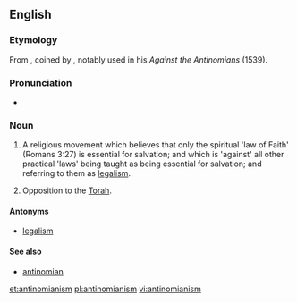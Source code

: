 ==English==
{{wikipedia}}

===Etymology===
From {{suffix|antinomian|ism|lang=en}}, coined by {{w|Martin Luther}}, notably used in his ''Against the Antinomians'' (1539).

===Pronunciation===
* {{hyphenation|an|ti|no|mi|an|ism|lang=en}}
{{rfp|lang=en}}
{{rfap|lang=en}}

===Noun===
{{en-noun|~}}

# {{cx|Christianity|lang=en}} A religious movement which believes that only the spiritual 'law of Faith' (Romans 3:27) is essential for salvation; and which is 'against' all other practical 'laws' being taught as being essential for salvation; and referring to them as [[legalism]].
# {{cx|Judaism|lang=en}} Opposition to the [[Torah]].

====Antonyms====
* [[legalism]]

====See also====
* [[antinomian]]

[[et:antinomianism]]
[[pl:antinomianism]]
[[vi:antinomianism]]